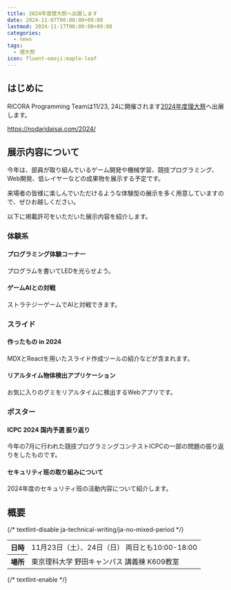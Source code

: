 ```yaml
---
title: 2024年度理大祭へ出展します
date: 2024-11-07T00:00:00+09:00
lastmod: 2024-11-17T00:00:00+09:00
categories:
  - news
tags:
  - 理大祭
icon: fluent-emoji:maple-leaf
---
```


## はじめに

RICORA Programming Teamは11/23, 24に開催されます[2024年度理大祭](https://nodaridaisai.com/2024/)へ出展します。

https://nodaridaisai.com/2024/

## 展示内容について

今年は、部員が取り組んでいるゲーム開発や機械学習、競技プログラミング、Web開発、低レイヤーなどの成果物を展示する予定です。

来場者の皆様に楽しんでいただけるような体験型の展示を多く用意していますので、ぜひお越しください。

以下に掲載許可をいただいた展示内容を紹介します。

### 体験系

#### プログラミング体験コーナー

プログラムを書いてLEDを光らせよう。

#### ゲームAIとの対戦

ストラテジーゲームでAIと対戦できます。

### スライド

#### 作ったもの in 2024

MDXとReactを用いたスライド作成ツールの紹介などが含まれます。

#### リアルタイム物体検出アプリケーション

お気に入りのグミをリアルタイムに検出するWebアプリです。

### ポスター

#### ICPC 2024 国内予選 振り返り

今年の7月に行われた競技プログラミングコンテストICPCの一部の問題の振り返りをしたものです。

#### セキュリティ班の取り組みについて

2024年度のセキュリティ班の活動内容について紹介します。

## 概要

{/* textlint-disable ja-technical-writing/ja-no-mixed-period */}

<table>
  <tr>
    <th>日時</th>
    <td>11月23日（土）、24日（日） 両日とも10:00-18:00</td>
  </tr>
  <tr>
    <th>場所</th>
    <td>東京理科大学 野田キャンパス 講義棟 K609教室</td>
  </tr>
</table>

{/* textlint-enable */}
